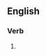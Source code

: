 ==English==

===Verb===
{{head|en|present participle}}

# {{present participle of|publicise|lang=en|nocat=1}}